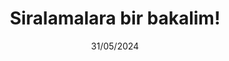 ---
 title: Siralamalara bir bakalim!
 description: This is our first post
 date: "31/05/2024"
 tags:
    - typescripts
    - typescript
---